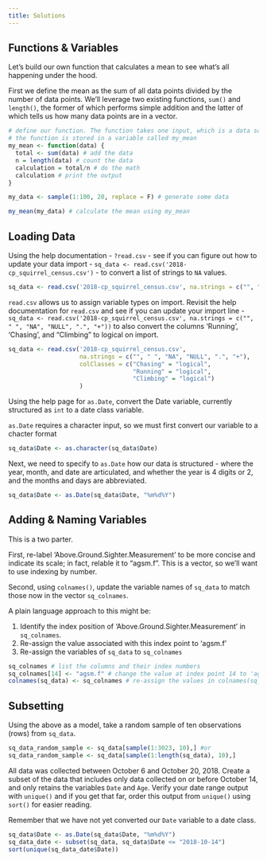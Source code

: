 ```yaml
---
title: Solutions
---
```


## Functions & Variables

<div class = 'exercise'>
Let's build our own function that calculates a mean to see what's all happening under the hood.

First we define the mean as the sum of all data points divided by the number of data points. We'll leverage two existing functions, `sum()` and `length()`, the former of which performs simple addition and the latter of which tells us how many data points are in a vector.
</div>

<div class = 'solution'>
```r
# define our function. The function takes one input, which is a data source, it then add all the data points together and divides it by the number of data points.
# the function is stored in a variable called my_mean
my_mean <- function(data) {
  total <- sum(data) # add the data
  n = length(data) # count the data
  calculation = total/n # do the math
  calculation # print the output
}

my_data <- sample(1:100, 20, replace = F) # generate some data

my_mean(my_data) # calculate the mean using my_mean
```

## Loading Data

<div class = 'exercise'>
Using the help documentation - `?read.csv` - see if you can figure out how to update your data import - `sq_data <- read.csv('2018-cp_squirrel_census.csv')` - to convert a list of strings to `NA` values.
</div>

<div class = 'solution'>
```r
sq_data <- read.csv('2018-cp_squirrel_census.csv', na.strings = c("", " ", "NA", "NULL", ".", "+"))
```
</div>

<div class = 'exercise'>
`read.csv` allows us to assign variable types on import. Revisit the help documentation for `read.csv` and see if you can update your import line - `sq_data <- read.csv('2018-cp_squirrel_census.csv', na.strings = c("", " ", "NA", "NULL", ".", "+"))` to also convert the columns 'Running', 'Chasing', and "Climbing" to logical on import.
</div>

<div class = 'solution'>
```r
sq_data <- read.csv('2018-cp_squirrel_census.csv',
                    na.strings = c("", " ", "NA", "NULL", ".", "+"),
                    colClasses = c("Chasing" = "logical",
                                   "Running" = "logical",
                                   "Climbing" = "logical")
                    )
```
</div>

<div class = 'exercise'>
Using the help page for `as.Date`, convert the Date variable, currently structured as `int` to a date class variable.
</div>

<div class = 'solution'>
`as.Date` requires a character input, so we must first convert our variable to a chacter format
```r
sq_data$Date <- as.character(sq_data$Date)
```

Next, we need to specify to `as.Date` how our data is structured - where the year, month, and date are articulated, and whether the year is 4 digits or 2, and the months and days are abbreviated.

```r
sq_data$Date <- as.Date(sq_data$Date, "%m%d%Y")
```
</div>

## Adding & Naming Variables

<div class = 'exercise'>
This is a two parter.

First, re-label 'Above.Ground.Sighter.Measurement' to be more concise and indicate its scale; in fact, relable it to "agsm.f". This is a vector, so we'll want to use indexing by number.

Second, using `colnames()`, update the variable names of `sq_data` to match those now in the vector `sq_colnames`.

A plain language approach to this might be:

1. Identify the index position of 'Above.Ground.Sighter.Measurement' in `sq_colnames`.
2. Re-assign the value associated with this index point to 'agsm.f'
3. Re-assign the variables of `sq_data` to `sq_colnames`
</div>

<div class = "solution">
```r
sq_colnames # list the columns and their index numbers
sq_colnames[14] <- "agsm.f" # change the value at index point 14 to 'agsm.f'
colnames(sq_data) <- sq_colnames # re-assign the values in colnames(sq_data) to match those in sq_colnames
```
</div>

## Subsetting

<div class = 'exercise'>
Using the above as a model, take a random sample of ten observations (rows) from `sq_data`.
</div>

<div class = 'solution'>
```r
sq_data_random_sample <- sq_data[sample(1:3023, 10),] #or
sq_data_random_sample <- sq_data[sample(1:length(sq_data), 10),]
```
</div>

<div class = 'exercise'>
All data was collected between October 6 and October 20, 2018.  Create a subset of the data that includes only data collected on or before October 14, and only retains the variables `Date` and `Age`. Verify your date range output with `unique()` and if you get that far, order this output from `unique()` using `sort()` for easier reading.

Remember that we have not yet converted our `Date` variable to a date class. 
</div>

<div class = 'solution'>
```r
sq_data$Date <- as.Date(sq_data$Date, "%m%d%Y")
sq_data_date <- subset(sq_data, sq_data$Date <= "2018-10-14")
sort(unique(sq_data_date$Date))
```
</div>